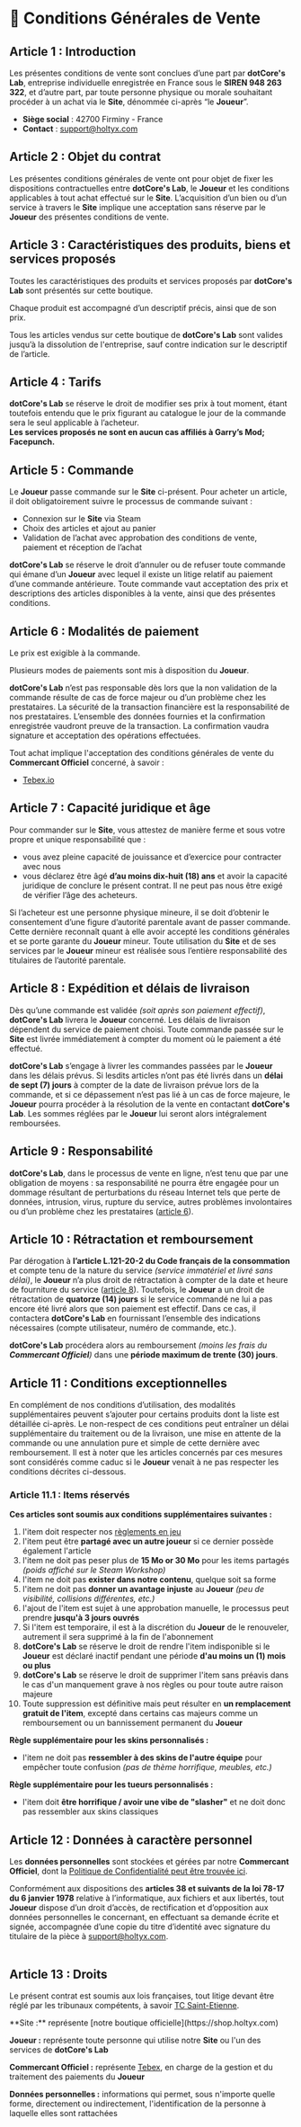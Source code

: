 
# 📑 Conditions Générales de Vente
## Article 1 : Introduction
Les présentes conditions de vente sont conclues d’une part par **dotCore's Lab**, entreprise individuelle enregistrée en France sous le **SIREN 948 263 322**, et d’autre part, par toute personne physique ou morale souhaitant procéder à un achat via le **Site**, dénommée ci-après “le **Joueur**”.  
- **Siège social** : 42700 Firminy - France
- **Contact** : support@holtyx.com

## Article 2 : Objet du contrat
Les présentes conditions générales de vente ont pour objet de fixer les dispositions contractuelles entre **dotCore's Lab**, le **Joueur** et les conditions applicables à tout achat effectué sur le **Site**. L’acquisition d’un bien ou d’un service à travers le **Site** implique une acceptation sans réserve par le **Joueur** des présentes conditions de vente.

## Article 3 : Caractéristiques des produits, biens et services proposés
Toutes les caractéristiques des produits et services proposés par **dotCore's Lab** sont présentés sur cette boutique.  

Chaque produit est accompagné d’un descriptif précis, ainsi que de son prix. 

Tous les articles vendus sur cette boutique de **dotCore's Lab** sont valides jusqu’à la dissolution de l'entreprise, sauf contre indication sur le descriptif de l’article.

## Article 4 : Tarifs
**dotCore's Lab** se réserve le droit de modifier ses prix à tout moment, étant toutefois entendu que le prix figurant au catalogue le jour de la commande sera le seul applicable à l’acheteur.  
**Les services proposés ne sont en aucun cas affiliés à Garry’s Mod; Facepunch.**

## Article 5 : Commande
Le **Joueur** passe commande sur le **Site** ci-présent. Pour acheter un article, il doit obligatoirement suivre le processus de commande suivant :
- Connexion sur le **Site** via Steam
- Choix des articles et ajout au panier
- Validation de l’achat avec approbation des conditions de vente, paiement et réception de l’achat

**dotCore's Lab** se réserve le droit d’annuler ou de refuser toute commande qui émane d’un **Joueur** avec lequel il existe un litige relatif au paiement d’une commande antérieure. Toute commande vaut acceptation des prix et descriptions des articles disponibles à la vente, ainsi que des présentes conditions.

## Article 6 : Modalités de paiement
Le prix est exigible à la commande.

Plusieurs modes de paiements sont mis à disposition du **Joueur**.  

**dotCore's Lab** n’est pas responsable dès lors que la non validation de la commande résulte de cas de force majeur ou d’un problème chez les prestataires. La sécurité de la transaction financière est la responsabilité de nos prestataires. L’ensemble des données fournies et la confirmation enregistrée vaudront preuve de la transaction. La confirmation vaudra signature et acceptation des opérations effectuées.

Tout achat implique l'acceptation des conditions générales de vente du **Commercant Officiel** concerné, à savoir :
- [Tebex.io](https://shop.holtyx.com/terms/checkout)

## Article 7 : Capacité juridique et âge
Pour commander sur le **Site**, vous attestez de manière ferme et sous votre propre et unique responsabilité que :
- vous avez pleine capacité de jouissance et d’exercice pour contracter avec nous
- vous déclarez être âgé **d’au moins dix-huit (18) ans** et avoir la capacité juridique de conclure le présent contrat. Il ne peut pas nous être exigé de vérifier l’âge des acheteurs.

Si l’acheteur est une personne physique mineure, il se doit d’obtenir le consentement d’une figure d’autorité parentale avant de passer commande. Cette dernière reconnaît quant à elle avoir accepté les conditions générales et se porte garante du **Joueur** mineur. Toute utilisation du **Site** et de ses services par le **Joueur** mineur est réalisée sous l’entière responsabilité des titulaires de l’autorité parentale.

## Article 8 : Expédition et délais de livraison
Dès qu’une commande est validée *(soit après son paiement effectif)*, **dotCore's Lab** livrera le **Joueur** concerné. Les délais de livraison dépendent du service de paiement choisi. Toute commande passée sur le **Site** est livrée immédiatement à compter du moment où le paiement a été effectué.

**dotCore's Lab** s’engage à livrer les commandes passées par le **Joueur** dans les délais prévus. Si lesdits articles n’ont pas été livrés dans un **délai de sept (7) jours** à compter de la date de livraison prévue lors de la commande, et si ce dépassement n’est pas lié à un cas de force majeure, le **Joueur** pourra procéder à la résolution de la vente en contactant **dotCore's Lab**. Les sommes réglées par le **Joueur** lui seront alors intégralement remboursées.

## Article 9 : Responsabilité
**dotCore's Lab**, dans le processus de vente en ligne, n’est tenu que par une obligation de moyens : sa responsabilité ne pourra être engagée pour un dommage résultant de perturbations du réseau Internet tels que perte de données, intrusion, virus, rupture du service, autres problèmes involontaires ou d’un problème chez les prestataires ([article 6](#article-6--modalités-de-paiement)).

## Article 10 : Rétractation et remboursement
Par dérogation à **l’article L.121-20-2 du Code français de la consommation** et compte tenu de la nature du service *(service immatériel et livré sans délai)*, le **Joueur** n’a plus droit de rétractation à compter de la date et heure de fourniture du service ([article 8](#article-8--expédition-et-délais-de-livraison)). Toutefois, le **Joueur** a un droit de rétractation de **quatorze (14) jours** si le service commandé ne lui a pas encore été livré alors que son paiement est effectif. Dans ce cas, il contactera **dotCore's Lab** en fournissant l’ensemble des indications nécessaires (compte utilisateur, numéro de commande, etc.).

**dotCore's Lab** procédera alors au remboursement *(moins les frais du **Commercant Officiel**)* dans une **période maximum de trente (30) jours**.

## Article 11 : Conditions exceptionnelles
En complément de nos conditions d’utilisation, des modalités supplémentaires peuvent s’ajouter pour certains produits dont la liste est détaillée ci-après. Le non-respect de ces conditions peut entraîner un délai supplémentaire du traitement ou de la livraison, une mise en attente de la commande ou une annulation pure et simple de cette dernière avec remboursement. Il est à noter que les articles concernés par ces mesures sont considérés comme caduc si le **Joueur** venait à ne pas respecter les conditions décrites ci-dessous.

### Article 11.1 : Items réservés
**Ces articles sont soumis aux conditions supplémentaires suivantes :**
1. l'item doit respecter nos [règlements en jeu](/rules/game)
2. l'item peut être **partagé avec un autre joueur** si ce dernier possède également l'article
3. l'item ne doit pas peser plus de **15 Mo or 30 Mo** pour les items partagés *(poids affiché sur le Steam Workshop)*
4. l'item ne doit pas **exister dans notre contenu**, quelque soit sa forme
5. l'item ne doit pas **donner un avantage injuste** au **Joueur** *(peu de visibilité, collisions différentes, etc.)*
6. l'ajout de l'item est sujet à une approbation manuelle, le processus peut prendre **jusqu'à 3 jours ouvrés**
7. Si l'item est temporaire, il est à la discrétion du **Joueur** de le renouveler, autrement il sera supprimé à la fin de l'abonnement 
8. **dotCore's Lab** se réserve le droit de rendre l'item indisponible si le **Joueur** est déclaré inactif pendant une période **d'au moins un (1) mois ou plus**
9. **dotCore's Lab** se réserve le droit de supprimer l'item sans préavis dans le cas d'un manquement grave à nos règles ou pour toute autre raison majeure
10. Toute suppression est définitive mais peut résulter en **un remplacement gratuit de l'item**, excepté dans certains cas majeurs comme un remboursement ou un bannissement permanent du **Joueur**

**Règle supplémentaire pour les skins personnalisés :**
- l'item ne doit pas **ressembler à des skins de l'autre équipe** pour empêcher toute confusion *(pas de thème horrifique, meubles, etc.)*

**Règle supplémentaire pour les tueurs personnalisés :**
- l'item doit **être horrifique / avoir une vibe de "slasher"** et ne doit donc pas ressembler aux skins classiques

## Article 12 : Données à caractère personnel
Les **données personnelles** sont stockées et gérées par notre **Commercant Officiel**, dont la [Politique de Confidentialité peut être trouvée ici](https://shop.holtyx.com/terms/privacy).

Conformément aux dispositions des **articles 38 et suivants de la loi 78-17 du 6 janvier 1978** relative à l’informatique, aux fichiers et aux libertés, tout **Joueur** dispose d’un droit d’accès, de rectification et d’opposition aux données personnelles le concernant, en effectuant sa demande écrite et signée, accompagnée d’une copie du titre d’identité avec signature du titulaire de la pièce à [support@holtyx.com](mailto:support@holtyx.com).  
<br />
<ColorText text="Le Site n'est pas enregistré à la CNIL car il ne recueille pas d’informations personnelles." class="text-red-500 font-semibold" />

## Article 13 : Droits
Le présent contrat est soumis aux lois françaises, tout litige devant être réglé par les tribunaux compétents, à savoir [TC Saint-Etienne](https://www.greffe-tc-saintetienne.fr/).

<Callout type="info" emoji="ℹ️">
  **Site :** représente [notre boutique officielle](https://shop.holtyx.com)  

  **Joueur :** représente toute personne qui utilise notre **Site** ou l'un des services de **dotCore's Lab**  

  **Commercant Officiel :** représente [Tebex](https://www.tebex.io/), en charge de la gestion et du traitement des paiements du **Joueur**

  **Données personnelles :** informations qui permet, sous n'importe quelle forme, directement ou indirectement, l'identification de la personne à laquelle elles sont rattachées
</Callout>
